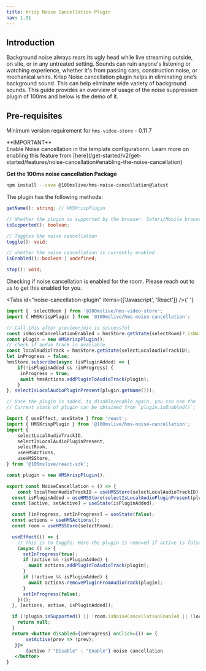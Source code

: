 ```yaml
---
title: Krisp Noise Cancellation Plugin
nav: 1.51
---
```


## Introduction

Background noise always rears its ugly head while live streaming outside, on site, or in any untreated setting. Sounds can ruin anyone's listening or watching experience, whether it's from passing cars, construction noise, or mechanical whirs.
Krisp Noise cancellation plugin helps in eliminating one’s background sound. This can help eliminate wide variety of background sounds.
This guide provides an overview of usage of the noise suppression plugin of 100ms and below is the demo of it.


## Pre-requisites

Minimum version requirement for `hms-video-store` - 0.11.7

<Note type='warning'>
**IMPORTANT** <br/>
Enable Noise cancellation in the template configurationn. Learn more on enabling this feature from [here](/get-started/v2/get-started/features/noise-cancellation#enabling-the-noise-cancellation)
</Note>


**Get the 100ms noise cancellation Package**

```bash section=GetHMSNoiseCancellationPackage sectionIndex=1
npm install --save @100mslive/hms-noise-cancellation@latest
```

The plugin has the following methods:

```ts
getName(): string; // HMSKrispPlugin

// Whether the plugin is supported by the browser. Safari/Mobile browsers are not supported currently
isSupported(): boolean;

// Toggles the noise cancellation
toggle(): void;

// whether the noise cancellation is currently enabled
isEnabled(): boolean | undefined;

stop(): void; 

```

Checking if noise cancellation is enabled for the room. Please reach out to us to get this enabled for you.


<Tabs id="noise-cancellation-plugin" items={['Javascript', 'React']} />{' '}

<Tab id='noise-cancellation-plugin-0'>

```js
import {  selectRoom } from '@100mslive/hms-video-store';
import { HMSKrispPlugin } from '@100mslive/hms-noise-cancellation';

// Call this after preview/join is successful
const isNoiseCancellationEnabled = hmsStore.getState(selectRoom)?.isNoiseCancellationEnabled;
const plugin = new HMSKrispPlugin();
// check if audio track is available
const localAudioTrack = hmsStore.getState(selectLocalAudioTrackID);
let inProgress = false;
hmsStore.subscribe(async (isPluginAdded) => {
    if(!isPluginAdded && !inProgress) {
     inProgress = true;
     await hmsActions.addPluginToAudioTrack(plugin);
    }
}, selectIsLocalAudioPluginPresent(plugin.getName()));

// Once the plugin is added, to disable/enable again, you can use the `plugin.toggle` method;
// Current state of plugin can be obtained from `plugin.isEnabled()`;
```

</Tab>

<Tab id='noise-cancellation-plugin-1'>

```jsx
import { useEffect, useState } from 'react';
import { HMSKrispPlugin } from '@100mslive/hms-noise-cancellation';
import { 
	selectLocalAudioTrackID, 
	selectIsLocalAudioPluginPresent,
	selectRoom,
	useHMSActions, 
	useHMSStore, 
} from '@100mslive/react-sdk';

const plugin = new HMSKrispPlugin();

export const NoiseCancellation = () => {
	const localPeerAudioTrackID = useHMSStore(selectLocalAudioTrackID);
  const isPluginAdded = useHMSStore(selectIsLocalAudioPluginPresent(plugin.getName()));
  const [active, setActive] = useState(isPluginAdded);

  const [inProgress, setInProgress] = useState(false);
  const actions = useHMSActions();
  const room = useHMSStore(selectRoom);

  useEffect(() => {
    // This is to toggle. Here the plugin is removed if active is false but `plugin.toggle` can also be used.
    (async () => {
      setInProgress(true);
      if (active && !isPluginAdded) {
        await actions.addPluginToAudioTrack(plugin);
      }
      if (!active && isPluginAdded) {
        await actions.removePluginFromAudioTrack(plugin);
      }
      setInProgress(false);
    })();
  }, [actions, active, isPluginAdded]);

  if (!plugin.isSupported() || !room.isNoiseCancellationEnabled || !localPeerAudioTrackID) {
    return null;
  }
  return <button disabled={inProgress} onClick={() => {
	   setActive(prev => !prev);
   }}>
	   {active ? "Disable" : "Enable"} noise cancellation
   </button>
}
```

</Tab>

